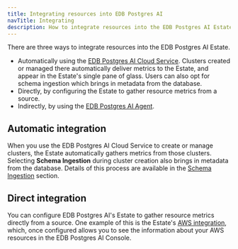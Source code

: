 ```yaml
---
title: Integrating resources into EDB Postgres AI 
navTitle: Integrating
description: How to integrate resources into the EDB Postgres AI Estate so they appear as part of the EDB Postgres AI Console's single pane of glass.
---
```


There are three ways to integrate resources into the EDB Postgres AI Estate.

* Automatically using the [EDB Postgres AI Cloud Service](../../../cloud-service/). Clusters created or managed there automatically deliver metrics to the Estate, and appear in the Estate's single pane of glass. Users can also opt for schema ingestion which brings in metadata from the database.
* Directly, by configuring the Estate to gather resource metrics from a source.
* Indirectly, by using the [EDB Postgres AI Agent](../../agent/).

## Automatic integration

When you use the EDB Postgres AI Cloud Service to create or manage clusters, the Estate automatically gathers metrics from those clusters. Selecting **Schema Ingestion** during cluster creation also brings in metadata from the database. Details of this process are available in the [Schema Ingestion](integrate_schema) section.


## Direct integration

You can configure EDB Postgres AI's Estate to gather resource metrics directly from a source. One example of this is the Estate's [AWS integration](integrate_aws), which, once configured allows you to see the information about your AWS resources in the EDB Postgres AI Console. 



